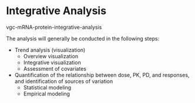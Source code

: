 # Integrative Analysis {#sec-vgc-mRNA-protein-integrative-analysis}

vgc-mRNA-protein-integrative-analysis

The analysis will generally be conducted in the following steps:

-   Trend analysis (visualization)
    -   Overview visualization
    -   Integrative visualization
    -   Assessment of covariates
-   Quantification of the relationship between dose, PK, PD, and responses, and identification of sources of variation
    -   Statistical modeling
    -   Empirical modeling
